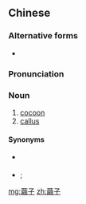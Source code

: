 {{also|茧子}}
==Chinese==
{{zh-forms|s=茧子}}

===Alternative forms===
* {{zh-l|趼子}}

===Pronunciation===
{{zh-pron
|m=jiǎnzi
|c=gaan2 zi2
|cat=n
}}

===Noun===
{{zh-noun}}

# [[cocoon]]
# [[callus]]

====Synonyms====
* {{sense|cocoon}} {{zh-l|蠶繭}}
* {{sense|callus}} {{zh-l|老繭}}; {{zh-l|胼胝}}

[[mg:繭子]]
[[zh:繭子]]